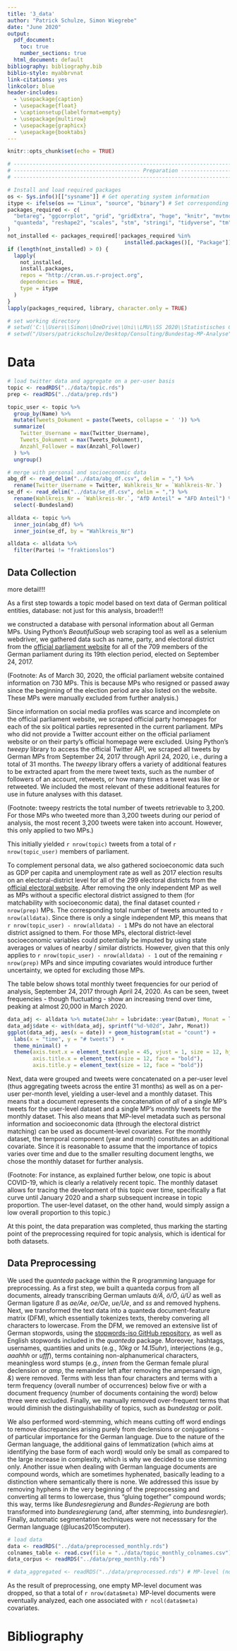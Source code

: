 ```yaml
---
title: '3_data'
author: "Patrick Schulze, Simon Wiegrebe"
date: "June 2020"
output:
  pdf_document:
    toc: true
    number_sections: true
  html_document: default
bibliography: bibliography.bib
biblio-style: myabbrvnat
link-citations: yes
linkcolor: blue
header-includes:
  - \usepackage{caption}
  - \usepackage{float}
  - \captionsetup{labelformat=empty}
  - \usepackage{multirow}
  - \usepackage{graphicx}
  - \usepackage{booktabs}
---
```


```r
knitr::opts_chunk$set(echo = TRUE)
```

```r
# ----------------------------------------------------------------------------------------------
# ---------------------------------------- Preparation -----------------------------------------
# ----------------------------------------------------------------------------------------------

# Install and load required packages
os <- Sys.info()[["sysname"]] # Get operating system information
itype <- ifelse(os == "Linux", "source", "binary") # Set corresponding installation type
packages_required <- c(
  "betareg", "ggcorrplot", "grid", "gridExtra", "huge", "knitr", "mvtnorm", 
  "quanteda", "reshape2", "scales", "stm", "stringi", "tidyverse", "tm"
)
not_installed <- packages_required[!packages_required %in%
                                     installed.packages()[, "Package"]]
if (length(not_installed) > 0) {
  lapply(
    not_installed,
    install.packages,
    repos = "http://cran.us.r-project.org",
    dependencies = TRUE,
    type = itype
  )
}
lapply(packages_required, library, character.only = TRUE)

# set working directory
# setwd('C:\\Users\\Simon\\OneDrive\\Uni\\LMU\\SS 2020\\Statistisches Consulting\\Bundestag-MP-Analyse')
# setwd("/Users/patrickschulze/Desktop/Consulting/Bundestag-MP-Analyse")
```


# Data

```r
# load twitter data and aggregate on a per-user basis
topic <- readRDS("../data/topic.rds")
prep <- readRDS("../data/prep.rds")

topic_user <- topic %>% 
  group_by(Name) %>% 
  mutate(Tweets_Dokument = paste(Tweets, collapse = ' ')) %>%
  summarize(
    Twitter_Username = max(Twitter_Username), 
    Tweets_Dokument = max(Tweets_Dokument),
    Anzahl_Follower = max(Anzahl_Follower)
  ) %>%
  ungroup()

# merge with personal and socioeconomic data
abg_df <- read_delim("../data/abg_df.csv", delim = ",") %>%
  rename(Twitter_Username = Twitter, Wahlkreis_Nr = `Wahlkreis-Nr.`)
se_df <- read_delim("../data/se_df.csv", delim = ",") %>% 
  rename(Wahlkreis_Nr = `Wahlkreis-Nr.`, "AfD Anteil" = "AFD Anteil") %>% 
  select(-Bundesland)

alldata <- topic %>% 
  inner_join(abg_df) %>% 
  inner_join(se_df, by = "Wahlkreis_Nr")

alldata <- alldata %>% 
  filter(Partei != "fraktionslos")

```

## Data Collection


more detail!!!


As a first step towards a topic model based on text data of German political entities, database: not just for this analysis, broader!!!

we constructed a database with personal information about all German MPs. Using Python's *BeautifulSoup* web scraping tool as well as a selenium webdriver, we gathered data such as name, party, and electoral district from the [official parliament website](https://www.bundestag.de/abgeordnete) for all of the 709 members of the German parliament during its 19th election period, elected on September 24, 2017.

(Footnote: As of March 30, 2020, the official parliament website contained information on 730 MPs. This is because MPs who resigned or passed away since the beginning of the election period are also listed on the website. These MPs were manually excluded from further analysis.)

Since information on social media profiles was scarce and incomplete on the official parliament website, we scraped official party homepages for each of the six political parties represented in the current parliament. MPs who did not provide a Twitter account either on the official parliament website or on their party's official homepage were excluded. Using Python's *tweepy* library to access the official Twitter API, we scraped all tweets by German MPs from September 24, 2017 through April 24, 2020, i.e., during a total of 31 months. The *tweepy* library offers a variety of additional features to be extracted apart from the mere tweet texts, such as the number of followers of an account, retweets, or how many times a tweet was like or retweeted. We included the most relevant of these additional features for use in future analyses with this dataset.

(Footnote: tweepy restricts the total number of tweets retrievable to 3,200. For those MPs who tweeted more than 3,200 tweets during our period of analysis, the most recent 3,200 tweets were taken into account. However, this only applied to two MPs.)

This initially yielded `r nrow(topic)` tweets from a total of `r nrow(topic_user)` members of parliament.

To complement personal data, we also gathered socioeconomic data such as GDP per capita and unemployment rate as well as 2017 election results on an electoral-district level for all of the 299 electoral districts from the [official electoral website](https://www.bundeswahlleiter.de). After removing the only independent MP as well as MPs without a specific electoral district assigned to them (for matchability with socioeconomic data), the final dataset counted `r nrow(prep)` MPs. The corresponding total number of tweets amounted to `r nrow(alldata)`. Since there is only a single independent MP, this means that `r nrow(topic_user) - nrow(alldata) - 1` MPs do not have an electoral district assigned to them. For those MPs, electoral district-level socioeconomic variables could potentially be imputed by using state averages or values of nearby / similar districts. However, given that this only applies to `r nrow(topic_user) - nrow(alldata) - 1` out of the remaining `r nrow(prep)` MPs and since imputing covariates would introduce further uncertainty, we opted for excluding those MPs.

The table below shows total monthly tweet frequencies for our period of analysis, September 24, 2017 through April 24, 2020. As can be seen, tweet frequencies - though fluctuating - show an increasing trend over time, peaking at almost 20,000 in March 2020.

```r

data_adj <- alldata %>% mutate(Jahr = lubridate::year(Datum), Monat = lubridate::month(Datum))
data_adj$date <- with(data_adj, sprintf("%d-%02d", Jahr, Monat))
ggplot(data_adj, aes(x = date)) + geom_histogram(stat = "count") +
  labs(x = "time", y = "# tweets")  +
  theme_minimal() +
  theme(axis.text.x = element_text(angle = 45, vjust = 1, size = 12, hjust = 1),
        axis.title.x = element_text(size = 12, face = "bold"),
        axis.title.y = element_text(size = 12, face = "bold"))
```

Next, data were grouped and tweets were concatenated on a per-user level (thus aggregating tweets across the entire 31 months) as well as on a per-user per-month level, yielding a user-level and a monthly dataset. This means that a document represents the concatenation of *all* of a single MP's tweets for the user-level dataset and a single MP's *monthly* tweets for the monthly dataset. This also means that MP-level metadata such as personal information and socioeconomic data (through the electoral district matching) can be used as document-level covariates. For the monthly dataset, the temporal component (year and month) constitutes an additional covariate. Since it is reasonable to assume that the importance of topics varies over time and due to the smaller resulting document lengths, we chose the monthly dataset for further analysis.

(Footnote: For instance, as explained further below, one topic is about COVID-19, which is clearly a relatively recent topic. The monthly dataset allows for tracing the development of this topic over time, specifically a flat curve until January 2020 and a sharp subsequent increase in topic proportion. The user-level dataset, on the other hand, would simply assign a low overall proportion to this topic.)

At this point, the data preparation was completed, thus marking the starting point of the preprocessing required for topic analysis, which is identical for both datasets.

## Data Preprocessing

We used the *quanteda* package within the R programming language for preprocessing. As a first step, we built a quanteda corpus from all documents, already transcribing German umlauts *ä/Ä*, *ö/Ö*, *ü/Ü* as well as German ligature *ß* as *ae/Ae*, *oe/Oe*, *ue/Ue*, and *ss* and removed hyphens. Next, we transformed the text data into a quanteda document-feature matrix (DFM), which essentially tokenizes texts, thereby convering all characters to lowercase. From the DFM, we removed an extensive list of German stopwords, using the [stopwords-iso GitHub repository](https://github.com/stopwords-iso/stopwords-iso), as well as English stopwords included in the *quanteda* package. Moreover, hashtags, usernames, quantities and units (e.g., *10kg* or *14.15uhr*), interjections (e.g., *aaahhh* or *ufff*), terms containing non-alphanumerical characters, meaningless word stumps (e.g., *innen* from the German female plural declension or *amp*, the remainder left after removing the ampersand sign, *&*) were removed. Terms with less than four characters and terms with a term frequency (overall number of occurrences) below five or with a document frequency (number of documents containing the word) below three were excluded. Finally, we manually removed over-frequent terms that would diminish the distinguishability of topics, such as *bundestag* or *polit*. 

We also performed word-stemming, which means cutting off word endings to remove discrepancies arising purely from declensions or conjugations - of particular importance for the German language. Due to the nature of the German language, the additional gains of lemmatization (which aims at identifying the base form of each word) would only be small as compared to the large increase in complexity, which is why we decided to use stemming only. Another issue when dealing with German language documents are compound words, which are sometimes hyphenated, basically leading to a distinction where semantically there is none. We addressed this issue by removing hyphens in the very beginning of the preprocessing and converting all terms to lowercase, thus "gluing together" compound words; this way, terms like *Bundesregierung* and *Bundes-Regierung* are both transformed into *bundesregierung* (and, after stemming, into *bundesregier*). Finally, automatic segmentation techniques were not necesssary for the German language (@lucas2015computer).

```r
# load data
data <- readRDS("../data/preprocessed_monthly.rds")
colnames_table <- read.csv(file = "../data/topic_monthly_colnames.csv")
data_corpus <- readRDS("../data/prep_monthly.rds")

# data_aggregated <- readRDS("../data/preprocessed.rds") # MP-level (non-monthly) data
```

As the result of preprocessing, one empty MP-level document was dropped, so that a total of `r nrow(data$meta)` MP-level documents were eventually analyzed, each one associated with `r ncol(data$meta)` covariates.

# Bibliography

